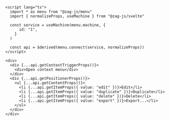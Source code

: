 ```svelte
<script lang="ts">
  import * as menu from "@zag-js/menu"
  import { normalizeProps, useMachine } from "@zag-js/svelte"

  const service = useMachine(menu.machine, {
      id: "1",
    }
  )

  const api = $derived(menu.connect(service, normalizeProps))
</script>

<div>
  <div {...api.getContextTriggerProps()}>
    <div>Open context menu</div>
  </div>
  <div {...api.getPositionerProps()}>
    <ul {...api.getContentProps()}>
      <li {...api.getItemProps({ value: "edit" })}>Edit</li>
      <li {...api.getItemProps({ value: "duplicate" })}>Duplicate</li>
      <li {...api.getItemProps({ value: "delete" })}>Delete</li>
      <li {...api.getItemProps({ value: "export" })}>Export...</li>
    </ul>
  </div>
</div>
```
